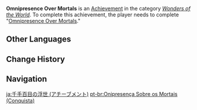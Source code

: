 {{Achievement Infobox
|title        = Omnipresence Over Mortals
|id           = 84052
|order id     = 5031
|category     = Wonders of the World
|description  = Complete "[[Omnipresence Over Mortals]]."
|requirements = 
|primogems    = 10
|tracking     = 
|hidden       = 1
|quest        = Omnipresence Over Mortals
|topic        = 
|type         = Quest
}}
'''Omnipresence Over Mortals''' is an [[Achievement]] in the category ''[[Wonders of the World]]''. To complete this achievement, the player needs to complete "[[Omnipresence Over Mortals]]."
<!--
==Trivia==

==Video Guides==
{{EVT
|video1   = 
|caption1 = 
}}
-->
==Other Languages==
{{Transclude|Omnipresence Over Mortals|Other Languages}}

==Change History==
{{Change History|2.1}}
<!--
==References==
{{Reflist}}
-->
==Navigation==
{{Achievement Navbox|Wonders of the World|Quest}}

[[ja:千手百目の浮世 (アチーブメント)]]
[[pt-br:Onipresença Sobre os Mortais (Conquista)]]